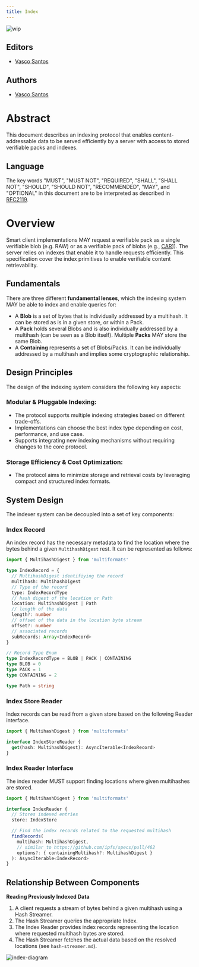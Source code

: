 ```yaml
---
title: Index
---
```


![wip](https://img.shields.io/badge/status-wip-orange.svg?style=flat-square)

## Editors

- [Vasco Santos](https://github.com/vasco-santos)

## Authors

- [Vasco Santos](https://github.com/vasco-santos)

# Abstract

This document describes an indexing protocol that enables content-addressable data to be served efficiently by a server with access to stored verifiable packs and indexes.

## Language

The key words "MUST", "MUST NOT", "REQUIRED", "SHALL", "SHALL NOT", "SHOULD", "SHOULD NOT", "RECOMMENDED", "MAY", and "OPTIONAL" in this document are to be interpreted as described in [RFC2119](https://datatracker.ietf.org/doc/html/rfc2119).

# Overview

Smart client implementations MAY request a verifiable pack as a single verifiable blob (e.g. RAW) or as a verifiable pack of blobs (e.g., [CAR](https://ipld.io/specs/transport/car/)]). The server relies on indexes that enable it to handle requests efficiently. This specification cover the index primitives to enable verifiable content retrievability.

## Fundamentals

There are three different **fundamental lenses**, which the indexing system MAY be able to index and enable queries for:

- A **Blob** is a set of bytes that is individually addressed by a multihash. It can be stored as is in a given store, or within a Pack.
- A **Pack** holds several Blobs and is also individually addressed by a multihash (can be seen as a Blob itself). Multiple **Packs** MAY store the same Blob.
- A **Containing** represents a set of Blobs/Packs. It can be individually addressed by a multihash and implies some cryptographic relationship.

## Design Principles

The design of the indexing system considers the following key aspects:

### Modular & Pluggable Indexing:

- The protocol supports multiple indexing strategies based on different trade-offs.
- Implementations can choose the best index type depending on cost, performance, and use case.
- Supports integrating new indexing mechanisms without requiring changes to the core protocol.

### Storage Efficiency & Cost Optimization:

- The protocol aims to minimize storage and retrieval costs by leveraging compact and structured index formats.

## System Design

The indexer system can be decoupled into a set of key components:

### Index Record

An index record has the necessary metadata to find the location where the bytes behind a given `MultihashDigest` rest. It can be represented as follows:

```ts
import { MultihashDigest } from 'multiformats'

type IndexRecord = {
  // MultihashDigest identifiying the record
  multihash: MultihashDigest
  // Type of the record
  type: IndexRecordType
  // hash digest of the location or Path
  location: MultihashDigest | Path
  // length of the data
  length?: number
  // offset of the data in the location byte stream
  offset?: number
  // associated records
  subRecords: Array<IndexRecord>
}

// Record Type Enum
type IndexRecordType = BLOB | PACK | CONTAINING
type BLOB = 0
type PACK = 1
type CONTAINING = 2

type Path = string
```

### Index Store Reader

Index records can be read from a given store based on the following Reader interface.

```ts
import { MultihashDigest } from 'multiformats'

interface IndexStoreReader {
  get(hash: MultihashDigest): AsyncIterable<IndexRecord>
}
```

### Index Reader Interface

The index reader MUST support finding locations where given multihashes are stored.

```ts
import { MultihashDigest } from 'multiformats'

interface IndexReader {
  // Stores indexed entries
  store: IndexStore

  // Find the index records related to the requested multihash
  findRecords(
    multihash: MultihashDigest,
    // similar to https://github.com/ipfs/specs/pull/462
    options?: { containingMultihash?: MultihashDigest }
  ): AsyncIterable<IndexRecord>
}
```

## Relationship Between Components

**Reading Previously Indexed Data**

1. A client requests a stream of bytes behind a given multihash using a Hash Streamer.
2. The Hash Streamer queries the appropriate Index.
3. The Index Reader provides index records representing the location where requested multihash bytes are stored.
4. The Hash Streamer fetches the actual data based on the resolved locations (see `hash-streamer.md`).

![index-diagram](../../../assets/spec-diagrams/index.png)
